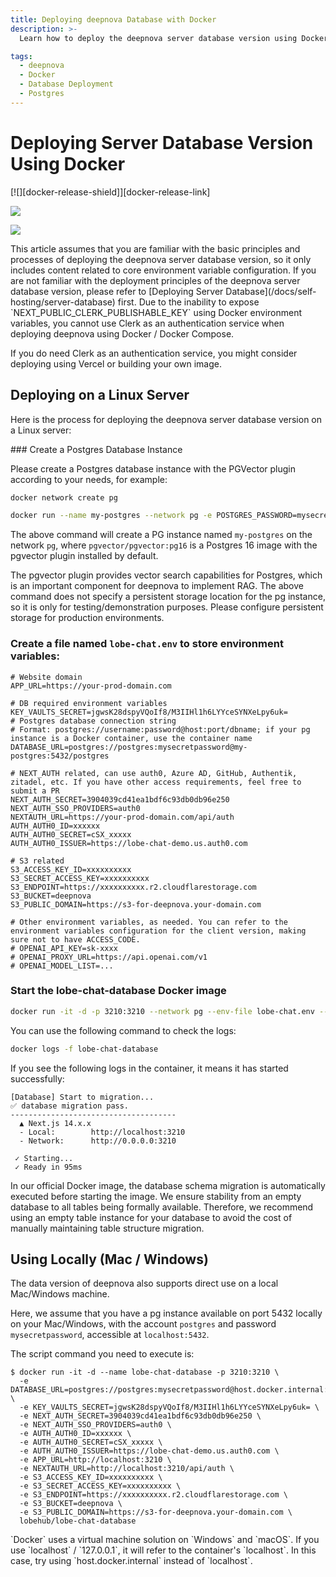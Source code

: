```yaml
---
title: Deploying deepnova Database with Docker
description: >-
  Learn how to deploy the deepnova server database version using Docker on Linux and local machines.

tags:
  - deepnova
  - Docker
  - Database Deployment
  - Postgres
---
```


# Deploying Server Database Version Using Docker

<div style={{display:"flex", gap: 4}}>
  [![][docker-release-shield]][docker-release-link]

  [![][docker-size-shield]][docker-size-link]

  [![][docker-pulls-shield]][docker-pulls-link]
</div>

<Callout type="info">
  This article assumes that you are familiar with the basic principles and processes of deploying
  the deepnova server database version, so it only includes content related to core environment
  variable configuration. If you are not familiar with the deployment principles of the deepnova
  server database version, please refer to [Deploying Server
  Database](/docs/self-hosting/server-database) first.
</Callout>

<Callout type="warning">
  Due to the inability to expose `NEXT_PUBLIC_CLERK_PUBLISHABLE_KEY` using Docker environment variables, you cannot use Clerk as an authentication service when deploying deepnova using Docker / Docker Compose.

  If you do need Clerk as an authentication service, you might consider deploying using Vercel or building your own image.
</Callout>

## Deploying on a Linux Server

Here is the process for deploying the deepnova server database version on a Linux server:

<Steps>
  ### Create a Postgres Database Instance

  Please create a Postgres database instance with the PGVector plugin according to your needs, for example:

  ```sh
  docker network create pg

  docker run --name my-postgres --network pg -e POSTGRES_PASSWORD=mysecretpassword -p 5432:5432 -d pgvector/pgvector:pg16
  ```

  The above command will create a PG instance named `my-postgres` on the network `pg`, where `pgvector/pgvector:pg16` is a Postgres 16 image with the pgvector plugin installed by default.

  <Callout type="info">
    The pgvector plugin provides vector search capabilities for Postgres, which is an important
    component for deepnova to implement RAG.
  </Callout>

  <Callout type="warning">
    The above command does not specify a persistent storage location for the pg instance, so it is
    only for testing/demonstration purposes. Please configure persistent storage for production
    environments.
  </Callout>

  ### Create a file named `lobe-chat.env` to store environment variables:

  ```shell
  # Website domain
  APP_URL=https://your-prod-domain.com

  # DB required environment variables
  KEY_VAULTS_SECRET=jgwsK28dspyVQoIf8/M3IIHl1h6LYYceSYNXeLpy6uk=
  # Postgres database connection string
  # Format: postgres://username:password@host:port/dbname; if your pg instance is a Docker container, use the container name
  DATABASE_URL=postgres://postgres:mysecretpassword@my-postgres:5432/postgres

  # NEXT_AUTH related, can use auth0, Azure AD, GitHub, Authentik, zitadel, etc. If you have other access requirements, feel free to submit a PR
  NEXT_AUTH_SECRET=3904039cd41ea1bdf6c93db0db96e250
  NEXT_AUTH_SSO_PROVIDERS=auth0
  NEXTAUTH_URL=https://your-prod-domain.com/api/auth
  AUTH_AUTH0_ID=xxxxxx
  AUTH_AUTH0_SECRET=cSX_xxxxx
  AUTH_AUTH0_ISSUER=https://lobe-chat-demo.us.auth0.com

  # S3 related
  S3_ACCESS_KEY_ID=xxxxxxxxxx
  S3_SECRET_ACCESS_KEY=xxxxxxxxxx
  S3_ENDPOINT=https://xxxxxxxxxx.r2.cloudflarestorage.com
  S3_BUCKET=deepnova
  S3_PUBLIC_DOMAIN=https://s3-for-deepnova.your-domain.com

  # Other environment variables, as needed. You can refer to the environment variables configuration for the client version, making sure not to have ACCESS_CODE.
  # OPENAI_API_KEY=sk-xxxx
  # OPENAI_PROXY_URL=https://api.openai.com/v1
  # OPENAI_MODEL_LIST=...
  ```

  ### Start the lobe-chat-database Docker image

  ```sh
  docker run -it -d -p 3210:3210 --network pg --env-file lobe-chat.env --name lobe-chat-database lobehub/lobe-chat-database
  ```

  You can use the following command to check the logs:

  ```sh
  docker logs -f lobe-chat-database
  ```

  If you see the following logs in the container, it means it has started successfully:

  ```log
  [Database] Start to migration...
  ✅ database migration pass.
  -------------------------------------
    ▲ Next.js 14.x.x
    - Local:        http://localhost:3210
    - Network:      http://0.0.0.0:3210

   ✓ Starting...
   ✓ Ready in 95ms
  ```
</Steps>

<Callout type="tip">
  In our official Docker image, the database schema migration is automatically executed before
  starting the image. We ensure stability from an empty database to all tables being formally
  available. Therefore, we recommend using an empty table instance for your database to avoid the
  cost of manually maintaining table structure migration.
</Callout>

## Using Locally (Mac / Windows)

The data version of deepnova also supports direct use on a local Mac/Windows machine.

Here, we assume that you have a pg instance available on port 5432 locally on your Mac/Windows, with the account `postgres` and password `mysecretpassword`, accessible at `localhost:5432`.

The script command you need to execute is:

```shell
$ docker run -it -d --name lobe-chat-database -p 3210:3210 \
  -e DATABASE_URL=postgres://postgres:mysecretpassword@host.docker.internal:5432/postgres \
  -e KEY_VAULTS_SECRET=jgwsK28dspyVQoIf8/M3IIHl1h6LYYceSYNXeLpy6uk= \
  -e NEXT_AUTH_SECRET=3904039cd41ea1bdf6c93db0db96e250 \
  -e NEXT_AUTH_SSO_PROVIDERS=auth0 \
  -e AUTH_AUTH0_ID=xxxxxx \
  -e AUTH_AUTH0_SECRET=cSX_xxxxx \
  -e AUTH_AUTH0_ISSUER=https://lobe-chat-demo.us.auth0.com \
  -e APP_URL=http://localhost:3210 \
  -e NEXTAUTH_URL=http://localhost:3210/api/auth \
  -e S3_ACCESS_KEY_ID=xxxxxxxxxx \
  -e S3_SECRET_ACCESS_KEY=xxxxxxxxxx \
  -e S3_ENDPOINT=https://xxxxxxxxxx.r2.cloudflarestorage.com \
  -e S3_BUCKET=deepnova \
  -e S3_PUBLIC_DOMAIN=https://s3-for-deepnova.your-domain.com \
  lobehub/lobe-chat-database
```

<Callout type="tip">
  `Docker` uses a virtual machine solution on `Windows` and `macOS`. If you use `localhost` /
  `127.0.0.1`, it will refer to the container's `localhost`. In this case, try using
  `host.docker.internal` instead of `localhost`.
</Callout>

[docker-pulls-link]: https://hub.docker.com/r/lobehub/lobe-chat-database
[docker-pulls-shield]: https://img.shields.io/docker/pulls/lobehub/lobe-chat-database?color=45cc11&labelColor=black&style=flat-square
[docker-release-link]: https://hub.docker.com/r/lobehub/lobe-chat-database
[docker-release-shield]: https://img.shields.io/docker/v/lobehub/lobe-chat-database?color=369eff&label=docker&labelColor=black&logo=docker&logoColor=white&style=flat-square&sort=semver
[docker-size-link]: https://hub.docker.com/r/lobehub/lobe-chat-database
[docker-size-shield]: https://img.shields.io/docker/image-size/lobehub/lobe-chat-database?color=369eff&labelColor=black&style=flat-square&sort=semver
